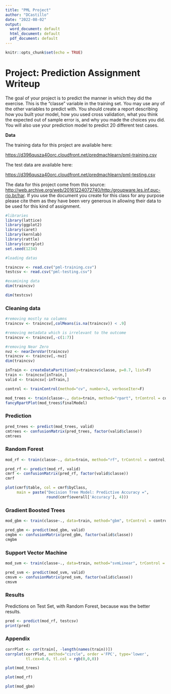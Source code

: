 ---
title: "PML Project"
author: "DCastillo"
date: "2022-08-02"
output:
  word_document: default
  html_document: default
  pdf_document: default
---

```{r setup, include=FALSE}
knitr::opts_chunk$set(echo = TRUE)
```

# Project: Prediction Assignment Writeup

The goal of your project is to predict the manner in which they did the exercise. This is the "classe" variable in the training set. You may use any of the other variables to predict with. You should create a report describing how you built your model, how you used cross validation, what you think the expected out of sample error is, and why you made the choices you did. You will also use your prediction model to predict 20 different test cases.

**Data**

The training data for this project are available here:

[[https://d396qusza40orc.cloudfront.net/predmachlearn/pml-training.csv]{.underline}](https://d396qusza40orc.cloudfront.net/predmachlearn/pml-training.csv)

The test data are available here:

<https://d396qusza40orc.cloudfront.net/predmachlearn/pml-testing.csv>

The data for this project come from this source: <http://web.archive.org/web/20161224072740/http:/groupware.les.inf.puc-rio.br/har>. If you use the document you create for this class for any purpose please cite them as they have been very generous in allowing their data to be used for this kind of assignment.

```{r}
#libraries
library(lattice)
library(ggplot2)
library(caret)
library(kernlab)
library(rattle)
library(corrplot)
set.seed(1234)
```

```{r}
#loading datas

traincsv <- read.csv("pml-training.csv")
testcsv <- read.csv("pml-testing.csv")
```

```{r}
#examining data
dim(traincsv)
```

```{r}
dim(testcsv)
```

### Cleaning data

```{r}
#removing mostly na columns
traincsv <- traincsv[,colMeans(is.na(traincsv)) < .9] 

#removing metadata which is irrelevant to the outcome
traincsv <- traincsv[,-c(1:7)] 
```

```{r}
#removing Near Zero
nvz <- nearZeroVar(traincsv)
traincsv <- traincsv[,-nvz]
dim(traincsv)
```

```{r}
inTrain <- createDataPartition(y=traincsv$classe, p=0.7, list=F)
train <- traincsv[inTrain,]
valid <- traincsv[-inTrain,]
```

```{r}
control <- trainControl(method="cv", number=3, verboseIter=F)
```

```{r}
mod_trees <- train(classe~., data=train, method="rpart", trControl = control, tuneLength = 5)
fancyRpartPlot(mod_trees$finalModel)
```

### Prediction

```{r}
pred_trees <- predict(mod_trees, valid)
cmtrees <- confusionMatrix(pred_trees, factor(valid$classe))
cmtrees
```

### Random Forest

```{r}
mod_rf <- train(classe~., data=train, method="rf", trControl = control, tuneLength = 5)

pred_rf <- predict(mod_rf, valid)
cmrf <- confusionMatrix(pred_rf, factor(valid$classe))
cmrf
```

```{r}
plot(cmrf$table, col = cmrf$byClass, 
     main = paste("Decision Tree Model: Predictive Accuracy =",
                  round(cmrf$overall['Accuracy'], 4)))
```

### Gradient Boosted Trees

```{r}
mod_gbm <- train(classe~., data=train, method="gbm", trControl = control, tuneLength = 5, verbose = F)

pred_gbm <- predict(mod_gbm, valid)
cmgbm <- confusionMatrix(pred_gbm, factor(valid$classe))
cmgbm
```

### Support Vector Machine

```{r}
mod_svm <- train(classe~., data=train, method="svmLinear", trControl = control, tuneLength = 5, verbose = F)

pred_svm <- predict(mod_svm, valid)
cmsvm <- confusionMatrix(pred_svm, factor(valid$classe))
cmsvm
```

### Results

Predictions on Test Set, with Random Forest, because was the better results.

```{r}
pred <- predict(mod_rf, testcsv)
print(pred)
```

### Appendix

```{r}
corrPlot <- cor(train[, -length(names(train))])
corrplot(corrPlot, method="circle", order ='FPC', type='lower',
         tl.cex=0.6, tl.col = rgb(0,0,0))
```

```{r}
plot(mod_trees)
```

```{r}
plot(mod_rf)
```

```{r}
plot(mod_gbm)
```

